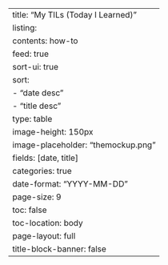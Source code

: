 ---
title: "My TILs (Today I Learned)"
listing:
  contents: how-to
  feed: true
  sort-ui: true
  sort: 
    - "date desc"
    - "title desc"
  type: table
  image-height: 150px
  image-placeholder: "themockup.png"
  fields: [date, title]
  categories: true
  date-format: "YYYY-MM-DD"
  page-size: 9
toc: false
toc-location: body
page-layout: full
title-block-banner: false
---